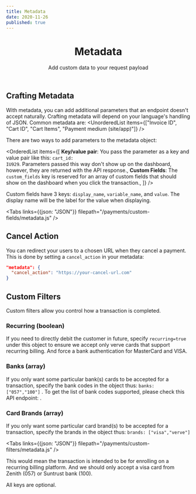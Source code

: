 ```yaml
---
title: Metadata
date: 2020-11-26
published: true
---
```


<header>
	<h1>Metadata</h1>
  <p>Add custom data to your request payload</p>
</header>


## Crafting Metadata

With metadata, you can add additional parameters that an endpoint doesn't accept naturally. Crafting metadata will depend on your language's handling of JSON. Common metadata are:
<UnorderedList items={["Invoice ID", "Cart ID", "Cart Items", "Payment medium (site/app)"]} />

There are two ways to add parameters to the metadata object:

<OrderedList items={[
  <span><strong>Key/value pair</strong>: You pass the parameter as a key and value pair like this: <code>cart_id: IU929</code>. Parameters passed this way don't show up on the dashboard, however, they are returned with the API response.</span>,
  <span><strong>Custom Fields</strong>: The <code>custom_fields</code> key is reserved for an array of custom fields that should show on the dashboard when you click the transaction.</span>,
  ]} 
/> 

Custom fields have 3 keys: `display_name`, `variable_name`, and `value`. The display name will be the label for the value when displaying.

<Tabs links={{json: "JSON"}} filepath="/payments/custom-fields/metadata.js" />

## Cancel Action

You can redirect your users to a chosen URL when they cancel a payment. This is done by setting a `cancel_action` in your metadata:

```json
"metadata": {
  "cancel_action": "https://your-cancel-url.com"
}
```

## Custom Filters
Custom filters allow you control how a transaction is completed.

### Recurring (boolean)
If you need to directly debit the customer in future, specify `recurring=true` under this object to ensure we accept only verve cards that support recurring billing. And force a bank authentication for MasterCard and VISA.


### Banks (array)
If you only want some particular bank(s) cards to be accepted for a transaction, specify the bank codes in the object thus: `banks: ["057","100"]` . To get the list of bank codes supported, please check this API endpoint: <ApiLink title="List Banks" path="miscellaneous-bank" />.

### Card Brands (array)
If you only want some particular card brand(s) to be accepted for a transaction, specify the brands in the object thus: `brands: ["visa","verve"]` 

<Tabs links={{json: "JSON"}} filepath="/payments/custom-filters/metadata.js" />

This would mean the transaction is intended to be for enrolling on a recurring billing platform. And we should only accept a visa card from Zenith (057) or Suntrust bank (100).

All keys are optional.
